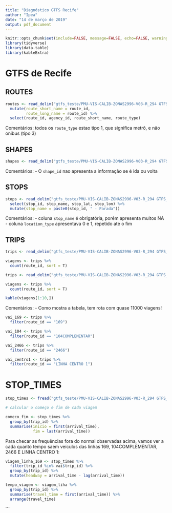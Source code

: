 ```yaml
---
title: "Diagnóstico GTFS Recife"
author: "Ipea"
date: "14 de março de 2019"
output: pdf_document
---
```


```r
knitr::opts_chunk$set(include=FALSE, message=FALSE, echo=FALSE, warning = FALSE, error = FALSE)
library(tidyverse)
library(data.table)
library(kableExtra)

```

# GTFS de Recife


## ROUTES

```r

routes <- read_delim("gtfs_teste/PMU-VIS-CALIB-ZONAS2996-V03-R_294 GTFS_190228/routes.txt", delim = ',') %>%
  mutate(route_short_name = route_id,
         route_long_name = route_id) %>%
  select(route_id, agency_id, route_short_name, route_type)

```

Comentários: todos os ``route_type`` estao tipo 1, que significa metrô, e não onibus (tipo 3)

## SHAPES

```r

shapes <- read_delim("gtfs_teste/PMU-VIS-CALIB-ZONAS2996-V03-R_294 GTFS_190228/shapes.txt", delim = ',')
```

Comentários:
- O ``shape_id`` nao apresenta a informação se é ida ou volta


## STOPS

```r

stops <- read_delim("gtfs_teste/PMU-VIS-CALIB-ZONAS2996-V03-R_294 GTFS_190228/stops.txt", delim = ',') %>%
  select(stop_id, stop_name, stop_lat, stop_lon) %>%
  mutate(stop_name = paste0(stop_id, " - Parada"))

```

Comentários:
- coluna ``stop_name`` é obrigatória, porém apresenta muitos NA
- coluna ``location_type`` apresentava 0 e 1, repetido ate o fim

## TRIPS

```r

trips <- read_delim("gtfs_teste/PMU-VIS-CALIB-ZONAS2996-V03-R_294 GTFS_190228/trips.txt", delim = ',')

viagens <- trips %>%
  count(route_id, sort = T)

trips <- read_delim("gtfs_teste/PMU-VIS-CALIB-ZONAS2996-V03-R_294 GTFS_190228/trips.txt", delim = ',')

viagens <- trips %>%
  count(route_id, sort = T)

kable(viagens[1:10,])

```

Comentários: 
- Como mostra a tabela, tem rota com quase 11000 viagens!

```r

vai_169 <- trips %>%
  filter(route_id == "169")

vai_104 <- trips %>%
  filter(route_id == "104COMPLEMENTAR")

vai_2466 <- trips %>%
  filter(route_id == "2466")

vai_centro1 <- trips %>%
  filter(route_id == "LINHA CENTRO 1")

```

# STOP_TIMES

```r

stop_times <- fread("gtfs_teste/PMU-VIS-CALIB-ZONAS2996-V03-R_294 GTFS_190228/stop_times.txt")

# calcular o começo e fim de cada viagem

comeco_fim <- stop_times %>%
  group_by(trip_id) %>%
  summarise(inicio = first(arrival_time),
            fim = last(arrival_time))
```

Para checar as frequências fora do normal observadas acima, vamos ver a cada quanto tempo saem veículos das linhas 169, 104COMPLEMENTAR, 2466 E LINHA CENTRO 1:

```r

viagem_linha_169 <- stop_times %>%
  filter(trip_id %in% vai$trip_id) %>%
  group_by(trip_id) %>%
  mutate(headway = arrival_time - lag(arrival_time))

```


```r

tempo_viagem <- viagem_liha %>%
  group_by(trip_id) %>%
  summarise(travel_time = first(arrival_time)) %>%
  arrange(travel_time)

```

```




